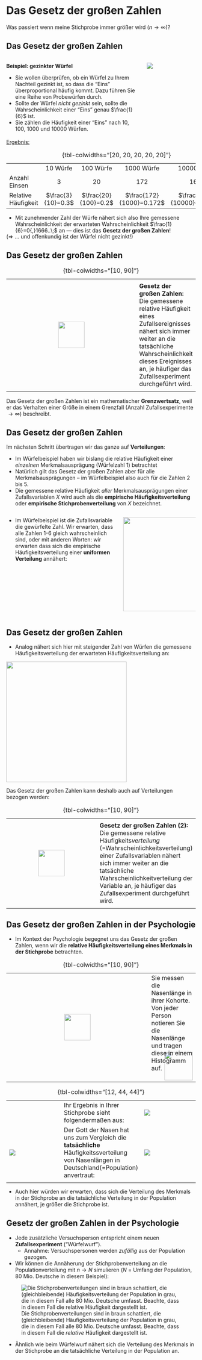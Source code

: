 # Das Gesetz der großen Zahlen

<div class="vspace-medium"></div>

Was passiert wenn meine Stichprobe immer größer wird ($n\longrightarrow\infty$)?&nbsp;&nbsp;&nbsp;

## Das Gesetz der großen Zahlen

:::: {.columns}
::: {.column width="73%"}

**Beispiel: gezinkter Würfel**

- Sie wollen überprüfen, ob ein Würfel zu Ihrem Nachteil gezinkt ist, so dass die "Eins" überproportional häufig kommt. Dazu führen Sie eine Reihe von Probewürfen durch.
- Sollte der Würfel *nicht gezinkt* sein, sollte die Wahrscheinlichkeit einer "Eins" genau $\frac{1}{6}$ ist.
- Sie zählen die Häufigkeit einer "Eins" nach 10, 100, 1000 und 10000 Würfen.
:::
::: {.column width="27%"}
![](images/gezinkter_wuerfel.png)
:::
::::

<!-- <div class="vspace-small"></div> -->

:::{.fragment}
:::{style="margin-top: -10px"}
[Ergebnis:]{.underline}
:::

<!---  Table --->
||||||
|-|:-:|:-:|:-:|:-:|
|  | 10 Würfe | 100 Würfe | 1000 Würfe | 10000 Würfe |
| Anzahl Einsen | 3 | 20 | 172 | 1669 |
| Relative Häufigkeit | $\frac{3}{10}=0.3$ | $\frac{20}{100}=0.2$ | $\frac{172}{1000}=0.172$ | $\frac{1669}{10000}=0.1669$ |
: {tbl-colwidths="[20, 20, 20, 20, 20]"}
:::

<div class="vspace-small"></div>

- Mit zunehmender Zahl der Würfe nähert sich also Ihre gemessene Wahrscheinlichkeit der erwarteten Wahrscheinlichkeit $\frac{1}{6}=0{,}1666..\;$ an &mdash; dies ist das [**Gesetz der großen Zahlen**]{color="navy"}!

:::{.fragment style="margin-top: -15px"}
(&rArr; ... und offenkundig ist der Würfel nicht gezinkt!)
:::



<!----------------->
<!--- New slide --->
<!----------------->
## Das Gesetz der großen Zahlen

::: {.vcenter}


::: {.definition .fragment}
<!---  Definition--->
|||
|:-:|-|
|||
| ![](images/definition.svg){height=70px} | **Gesetz der großen Zahlen:** Die gemessene relative Häufigkeit eines Zufallsereignisses nähert sich immer weiter an die tatsächliche Wahrscheinlichkeit dieses Ereignisses an, je häufiger das Zufallsexperiment durchgeführt wird. | 
|||
: {tbl-colwidths="[10, 90]"}
:::

<div class="vspace-medium"></div>

:::{.fragment}
Das Gesetz der großen Zahlen ist ein mathematischer **Grenzwertsatz**, weil er das Verhalten einer Größe in einem Grenzfall ($\text{Anzahl Zufallsexperimente }\rightarrow \infty$) beschreibt.
:::

:::
<!----------------->
<!--- New slide --->
<!----------------->
## Das Gesetz der großen Zahlen

Im nächsten Schritt übertragen wir das ganze auf **Verteilungen**:

- Im Würfelbeispiel haben wir bislang die relative Häufigkeit einer *einzelnen* Merkmalsausprägung (Würfelzahl 1) betrachtet
- Natürlich gilt das Gesetz der großen Zahlen aber für alle Merkmalsausprägungen &ndash; im Würfelbeispiel also auch für die Zahlen 2 bis 5.
- Die gemessene relative Häufigkeit *aller* Merkmalsausprägungen einer Zufallsvariablen $X$ wird auch als die **empirische Häufigkeitsverteilung** oder **empirische Stichprobenverteilung** von $X$ bezeichnet.

:::: {.columns}
::: {.column width="60%"}
- Im Würfelbeispiel ist die Zufallsvariable die gewürfelte Zahl. Wir erwarten, dass alle Zahlen 1-6 gleich wahrscheinlich sind, oder mit anderen Worten: wir erwarten dass sich die empirische Häufigkeitsverteilung einer **uniformen Verteilung** annähert:
:::
::: {.column width="40%"}
:::{.fragment}
![](images/dices_uniform.png){height=250px}
:::
:::
::::


## Das Gesetz der großen Zahlen

- Analog nähert sich hier mit steigender Zahl von Würfen die gemessene Häufigkeitsverteilung der erwarteten Häufigkeitsverteilung an:

:::{.fragment}
![](images/dices_experiment.png){height=320px}
:::

<div class="vspace-medium"></div>

:::{.fragment}
Das Gesetz der großen Zahlen kann deshalb auch auf Verteilungen bezogen werden:
:::

::: {.fragment .definition}
<!---  Definition--->
|||
|:-:|-|
|||
| ![](images/definition.svg){height=70px} | **Gesetz der großen Zahlen (2):** Die gemessene relative Häufigkeits*verteilung* (=Wahrscheinlichkeitsverteilung) einer Zufallsvariablen nähert sich immer weiter an die tatsächliche Wahrscheinlichkeitverteilung der Variable an, je häufiger das Zufallsexperiment durchgeführt wird.  | 
|||
: {tbl-colwidths="[10, 90]"}
:::

<!-- ```{python}
import matplotlib.pyplot as plt
import numpy as np
from scipy.stats import norm

np.random.seed(0)

fontsize = 14

mu = 5
std = 1.5
x = np.linspace(0, 10, 100)

N = 8000
s = np.random.normal(mu, std, N)
bins = np.arange(0, 10.1, 1)
counts = np.histogram(s, bins=bins)[0]

plt.figure(figsize=(6.5, 2.5))
plt.subplot(121)
plt.bar(bins[:-1]+0.5, 8e7*norm.pdf(bins[:-1]+0.5, mu, std), width=1, ec='w', fc='#999')
plt.xlabel('Nasenlänge (cm)', fontsize=fontsize)
plt.ylabel('Absolute Häufigkeit', fontsize=fontsize)
plt.xticks(bins[::2], fontsize=fontsize-2)
plt.yticks(plt.yticks()[0], [f"{np.round(y/1e6):.0f} Mio." for y in plt.yticks()[0]], fontsize=fontsize-2)

plt.subplot(122)
plt.bar(bins[:-1]+0.5, norm.pdf(bins[:-1]+0.5, mu, std), width=1, ec='w', fc='#999')
plt.xlabel('Nasenlänge (cm)', fontsize=fontsize)
plt.ylabel('Relative Häufigkeit', fontsize=fontsize)
plt.xticks(bins[::2], fontsize=fontsize-2)
plt.yticks(fontsize=fontsize-2)
plt.ylim(0, 0.3)

plt.tight_layout()
plt.savefig('images/noselength_normal.png', bbox_inches='tight')

plt.figure(figsize=(3, 2.5))
plt.bar(bins[:-1]+0.5, counts/N, width=1, ec='w', fc='#783c00')
for i, (x, y) in enumerate(zip(bins[:-1], counts/N)):
    plt.annotate(text='', xy=(x-0.15,y+0.005), xytext=(x+1.15,y+0.005), arrowprops=dict(arrowstyle='<->'))
plt.annotate(text='Kategorien-\nbreite $d$', xy=(6.3, 0.165), xytext=(6.5,0.21), arrowprops=dict(arrowstyle='->'))
plt.xlabel('Nasenlänge (cm)', fontsize=fontsize)
plt.ylabel('Relative Häufigkeit', fontsize=fontsize)
plt.xticks(bins[::2], fontsize=fontsize-2)
plt.yticks(fontsize=fontsize-2)
plt.savefig('images/noselength_normal_relative.png', bbox_inches='tight')
``` -->


<!-- ```{python}

``` -->
<!-- ```{python}
import matplotlib.pyplot as plt
import numpy as np
from scipy.stats import norm

np.random.seed(0)

fontsize = 14

mu = 5
std = 1.5
fig = plt.figure(figsize=(10, 2.3))

for i, w in enumerate([2, 1, 0.5, 0.2]): 
    x = np.arange(w/2, 10, w)
    y = norm.pdf(x, mu, std)
    y /= np.sum(y)
    plt.subplot(1, 4, i+1)
    plt.bar(x, y, width=w, ec='w', fc='#783c00')
    plt.plot(x, y, 'k-')
    plt.plot(x, y, 'ko', markersize=4)
    if i == 0:
        plt.ylabel('Relative Häufigkeit', fontsize=fontsize)
    plt.xticks(np.arange(0,10.1,2), fontsize=fontsize-2)
    plt.yticks(fontsize=fontsize-2)
    plt.title(f'Kategorienbreite $d={w}cm$', fontsize=fontsize-2)

fig.text(0.5, -0.03, 'Nasenlänge (cm)', fontsize=fontsize, ha='center')

plt.tight_layout()
plt.savefig('images/probability_density_demo.png', bbox_inches='tight')

``` -->

<!-- ```{python}

``` -->

<!-- ```{python}
import matplotlib.pyplot as plt
import numpy as np
from scipy.stats import norm

np.random.seed(0)

fontsize = 13

mu = 5
std = 1.5
fig = plt.figure(figsize=(3, 2.7))
y = norm.pdf(x, mu, std)
y /= np.sum(y)
plt.plot(x, y, 'k-', color='#777', lw=2)
plt.xlabel('Nasenlänge (cm)', fontsize=fontsize)
plt.ylabel('Wahrscheinlichkeitsdichte', fontsize=fontsize)
plt.xticks(np.arange(0,10.1,2), fontsize=fontsize-2)
plt.yticks(fontsize=fontsize-2)
plt.ylim(0, 0.029)

plt.savefig('images/noselength_probability_density.png', bbox_inches='tight')

``` -->

<!-- ```{python}

``` -->

<!-- ```{python}
import matplotlib.pyplot as plt
import numpy as np
from scipy.stats import norm

np.random.seed(0)

fontsize = 14

mu = 5
std = 1.5
x = np.linspace(0, 10, 100)

N = 40
s = np.random.normal(mu, std, N)
bins = np.arange(0, 10.1, 1)
counts = np.histogram(s, bins=bins)[0]

plt.figure(figsize=(6.5, 2.5))
plt.subplot(121)
plt.bar(bins[:-1]+0.5, counts, width=1, ec='w', fc='#783c00')
plt.xlabel('Nasenlänge (cm)', fontsize=fontsize)
plt.ylabel('Absolute Häufigkeit', fontsize=fontsize)
plt.xticks(bins[::2], fontsize=fontsize-2)
plt.yticks(fontsize=fontsize-2)
# plt.title("$n=40$")
plt.subplot(122)
plt.bar(bins[:-1]+0.5, counts/N, width=1, ec='w', fc='#783c00')
plt.xlabel('Nasenlänge (cm)', fontsize=fontsize)
plt.ylabel('Relative Häufigkeit', fontsize=fontsize)
plt.xticks(bins[::2], fontsize=fontsize-2)
plt.yticks(fontsize=fontsize-2)
# plt.title("$n=40$")
plt.tight_layout()
plt.savefig('images/noselength_sample.png', bbox_inches='tight')
``` -->

## Das Gesetz der großen Zahlen in der Psychologie

- Im Kontext der Psychologie begegnet uns das Gesetz der großen Zahlen, wenn wir die **relative Häufigkeitsverteilung eines Merkmals in der Stichprobe** betrachten.

<!---  Example --->
::: {.fragment}
::: {.example}
|||
|:-:|-|
| ![](images/example.png){height=70px} | Sie messen die Nasenlänge in ihrer Kohorte. Von jeder Person notieren Sie die \
Nasenlänge und tragen diese in einem Histogramm auf. ![](images/noselength.png){height=75px style="float:right; margin-top:-33px !important"} |
: {tbl-colwidths="[10, 90]"}
:::


<!---  Table --->
||||
|-|-|-|
| | Ihr Ergebnis in Ihrer Stichprobe sieht folgendermaßen aus: | ![](images/noselength_sample.png) |
|  ![](images/tengumask.png) | Der Gott der Nasen hat uns zum Vergleich die **tatsächliche** Häufigkeitssverteilung von Nasenlängen in Deutschland(=Population) anvertraut:| ![](images/noselength_normal.png) |
|  |  | |

: {tbl-colwidths="[12, 44, 44]"}

::: {style="margin-top: -2px"} 
- Auch hier würden wir erwarten, dass sich die Verteilung des Merkmals in der Stichprobe an die tatsächliche Verteilung in der Population annähert, je größer die Stichprobe ist.
:::

:::
 
<!-- ```{python}
 
``` -->

<!-- ```{python}
import matplotlib.pyplot as plt
import numpy as np
from scipy.stats import norm

np.random.seed(0)

fontsize = 14

mu = 5
std = 1.5
x = np.linspace(0, 10, 100)

N = [40, 400, 4000, 40000]
bins = np.arange(0, 10.1, 1)

plt.figure(figsize=(11, 2.5))

for i, n in enumerate(N):
    plt.subplot(1,4,i+1)
    s = np.random.normal(mu, std, n)
    counts = np.histogram(s, bins=bins)[0]
    plt.bar(bins[:-1]+0.5, norm.pdf(bins[:-1]+0.5, mu, std), width=1, ec='#999', fc='#999')
    plt.bar(bins[:-1]+0.5, counts/n, width=1, ec='w', fc='#783c00', alpha=0.33)
    plt.xlabel('Nasenlänge (cm)', fontsize=fontsize)
    if i == 0:
        plt.ylabel('Relative Häufigkeit', fontsize=fontsize)
    plt.xticks(bins[::2], fontsize=fontsize-2)
    plt.yticks(fontsize=fontsize-2)
    plt.title(rf"$n={n}$")
    plt.ylim(0, 0.31)
plt.tight_layout()
plt.savefig('images/noselength_limit.png', bbox_inches='tight')
``` -->

<!----------------->
<!--- New slide --->
<!----------------->
## Gesetz der großen Zahlen in der Psychologie

- Jede zusätzliche Versuchsperson entspricht einem neuen **Zufallsexperiment** ("Würfelwurf").
    - Annahme: Versuchspersonen werden *zufällig* aus der Population gezogen.
- Wir können die Annäherung der Stichprobenverteilung an die Populationverteilung mit $n\rightarrow N$ simulieren ($N$ = Umfang der Population, 80 Mio. Deutsche in diesem Beispiel):

:::{.fragment}
![Die Stichprobenverteilungen sind in braun schattiert, die (gleichbleibende) Häufigkeitsverteilung der Population in grau, die in diesem Fall alle 80 Mio. Deutsche umfasst. Beachte, dass in diesem Fall die *relative* Häufigkeit dargestellt ist.](images/noselength_limit.png)

:::
- Ähnlich wie beim Würfelwurf nähert sich die Verteilung des Merkmals in der Stichprobe an die tatsächliche Verteilung in der Population an.
